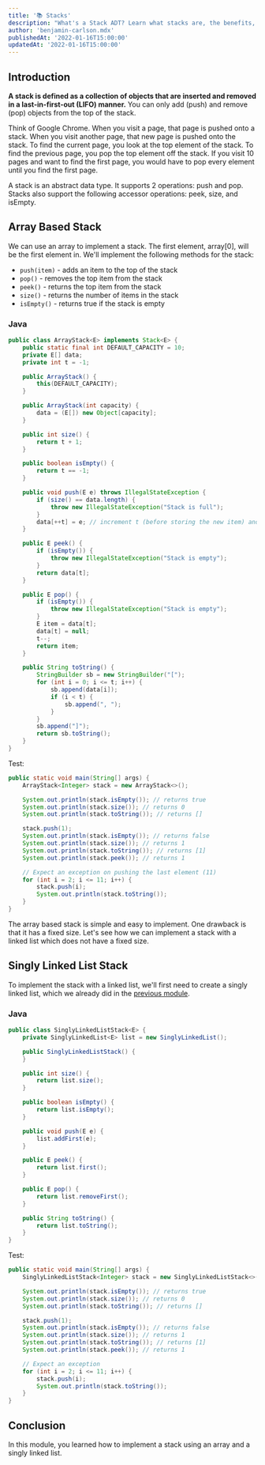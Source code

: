 ```yaml
---
title: '📚 Stacks'
description: "What's a Stack ADT? Learn what stacks are, the benefits, and how to implement them using an array and a linked list in this module."
author: 'benjamin-carlson.mdx'
publishedAt: '2022-01-16T15:00:00'
updatedAt: '2022-01-16T15:00:00'
---
```


## Introduction

**A stack is defined as a collection of objects that are inserted and removed in a last-in-first-out (LIFO) manner.** You can only add (push) and remove (pop) objects from the top of the stack.

Think of Google Chrome. When you visit a page, that page is pushed onto a stack. When you visit another page, that new page is pushed onto the stack. To find the current page, you look at the top element of the stack. To find the previous page, you pop the top element off the stack. If you visit 10 pages and want to find the first page, you would have to pop every element until you find the first page.

A stack is an abstract data type. It supports 2 operations: push and pop. Stacks also support the following accessor operations: peek, size, and isEmpty.

## Array Based Stack

We can use an array to implement a stack. The first element, array[0], will be the first element in. We'll implement the following methods for the stack:

- `push(item)` - adds an item to the top of the stack
- `pop()` - removes the top item from the stack
- `peek()` - returns the top item from the stack
- `size()` - returns the number of items in the stack
- `isEmpty()` - returns true if the stack is empty

### Java

```java
public class ArrayStack<E> implements Stack<E> {
    public static final int DEFAULT_CAPACITY = 10;
    private E[] data;
    private int t = -1;

    public ArrayStack() {
        this(DEFAULT_CAPACITY);
    }

    public ArrayStack(int capacity) {
        data = (E[]) new Object[capacity];
    }

    public int size() {
        return t + 1;
    }

    public boolean isEmpty() {
        return t == -1;
    }

    public void push(E e) throws IllegalStateException {
        if (size() == data.length) {
            throw new IllegalStateException("Stack is full");
        }
        data[++t] = e; // increment t (before storing the new item) and set the new element
    }

    public E peek() {
        if (isEmpty()) {
            throw new IllegalStateException("Stack is empty");
        }
        return data[t];
    }

    public E pop() {
        if (isEmpty()) {
            throw new IllegalStateException("Stack is empty");
        }
        E item = data[t];
        data[t] = null;
        t--;
        return item;
    }

    public String toString() {
        StringBuilder sb = new StringBuilder("[");
        for (int i = 0; i <= t; i++) {
            sb.append(data[i]);
            if (i < t) {
                sb.append(", ");
            }
        }
        sb.append("]");
        return sb.toString();
    }
}
```

Test:

```java
public static void main(String[] args) {
    ArrayStack<Integer> stack = new ArrayStack<>();

    System.out.println(stack.isEmpty()); // returns true
    System.out.println(stack.size()); // returns 0
    System.out.println(stack.toString()); // returns []

    stack.push(1);
    System.out.println(stack.isEmpty()); // returns false
    System.out.println(stack.size()); // returns 1
    System.out.println(stack.toString()); // returns [1]
    System.out.println(stack.peek()); // returns 1

    // Expect an exception on pushing the last element (11)
    for (int i = 2; i <= 11; i++) {
        stack.push(i);
        System.out.println(stack.toString());
    }
}
```

The array based stack is simple and easy to implement. One drawback is that it has a fixed size. Let's see how we can implement a stack with a linked list which does not have a fixed size.

## Singly Linked List Stack

To implement the stack with a linked list, we'll first need to create a singly linked list, which we already did in the [previous module](/courses/data-structures/linked-lists).

### Java

```java
public class SinglyLinkedListStack<E> {
    private SinglyLinkedList<E> list = new SinglyLinkedList();

    public SinglyLinkedListStack() {
    }

    public int size() {
        return list.size();
    }

    public boolean isEmpty() {
        return list.isEmpty();
    }

    public void push(E e) {
        list.addFirst(e);
    }

    public E peek() {
        return list.first();
    }

    public E pop() {
        return list.removeFirst();
    }

    public String toString() {
        return list.toString();
    }
}
```

Test:

```java
public static void main(String[] args) {
    SinglyLinkedListStack<Integer> stack = new SinglyLinkedListStack<>();

    System.out.println(stack.isEmpty()); // returns true
    System.out.println(stack.size()); // returns 0
    System.out.println(stack.toString()); // returns []

    stack.push(1);
    System.out.println(stack.isEmpty()); // returns false
    System.out.println(stack.size()); // returns 1
    System.out.println(stack.toString()); // returns [1]
    System.out.println(stack.peek()); // returns 1

    // Expect an exception
    for (int i = 2; i <= 11; i++) {
        stack.push(i);
        System.out.println(stack.toString());
    }
}
```

## Conclusion

In this module, you learned how to implement a stack using an array and a singly linked list.
